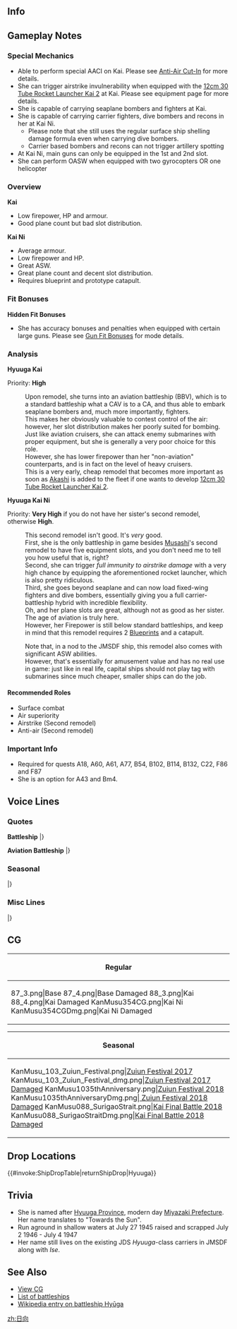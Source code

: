==Info==
{{KanmusuInfo|ID=004}}
{{KanmusuInfo|ID=103}}
{{KanmusuInfo|ID=354}}

==Gameplay Notes==
===Special Mechanics===
* Able to perform special AACI on Kai. Please see [[Anti-Air Cut-In]] for more details.
* She can trigger airstrike invulnerability when equipped with the [[12cm 30 Tube Rocket Launcher Kai 2]] at Kai. Please see equipment page for more details.
* She is capable of carrying seaplane bombers and fighters at Kai.
* She is capable of carrying carrier fighters, dive bombers and recons in her at Kai Ni.
**Please note that she still uses the regular surface ship shelling damage formula even when carrying dive bombers.
**Carrier based bombers and recons can not trigger artillery spotting
* At Kai Ni, main guns can only be equipped in the 1st and 2nd slot.
* She can perform OASW when equipped with two gyrocopters OR one helicopter

===Overview===
'''Kai'''
* Low firepower, HP and armour.
* Good plane count but bad slot distribution.

'''Kai Ni'''
* Average armour.
* Low firepower and HP.
* Great ASW.
* Great plane count and decent slot distribution. 
* Requires blueprint and prototype catapult.

===Fit Bonuses===
{{:{{BASEPAGENAME}}/Equipment Bonuses}}
{{clear}}

'''Hidden Fit Bonuses'''
* She has accuracy bonuses and penalties when equipped with certain large guns. Please see [[Gun Fit Bonuses]] for mode details.

===Analysis===
'''Hyuuga Kai'''

Priority: '''High'''

:Upon remodel, she turns into an aviation battleship (BBV), which is to a standard battleship what a CAV is to a CA, and thus able to embark seaplane bombers and, much more importantly, fighters.
:This makes her obviously valuable to contest control of the air: however, her slot distribution makes her poorly suited for bombing.
:Just like aviation cruisers, she can attack enemy submarines with proper equipment, but she is generally a very poor choice for this role. 
:However, she has lower firepower than her "non-aviation" counterparts, and is in fact on the level of heavy cruisers.
:This is a very early, cheap remodel that becomes more important as soon as [[Akashi]] is added to the fleet if one wants to develop [[12cm 30 Tube Rocket Launcher Kai 2]]. 


'''Hyuuga Kai Ni'''

Priority: '''Very High''' if you do not have her sister's second remodel, otherwise '''High'''.

:This second remodel isn't good. It's ''very'' good.
:First, she is the only battleship in game besides [[Musashi]]'s second remodel to have five equipment slots, and you don't need me to tell you how useful that is, right?
:Second, she can trigger ''full immunity to airstrike damage'' with a very high chance by equipping the aforementioned rocket launcher, which is also pretty ridiculous.
:Third, she goes beyond seaplane and can now load fixed-wing fighters and dive bombers, essentially giving you a full carrier-battleship hybrid with incredible flexibility.
:Oh, and her plane slots are great, although not as good as her sister.
:The age of aviation is truly here.
:However, her Firepower is still below standard battleships, and keep in mind that this remodel requires 2 [[Blueprint]]s and a catapult.

:Note that, in a nod to the JMSDF ship, this remodel also comes with significant ASW abilities.
:However, that's essentially for amusement value and has no real use in game: just like in real life, capital ships should not play tag with submarines since much cheaper, smaller ships can do the job.


====Recommended Roles====
* Surface combat
* Air superiority
* Airstrike (Second remodel)
* Anti-air (Second remodel)

===Important Info===
* Required for quests A18, A60, A61, A77, B54, B102, B114, B132, C22, F86 and F87 
* She is an option for A43 and Bm4.

==Voice Lines==
===Quotes===
'''Battleship'''
{{ShipquoteHeader}}
{{ShipquoteKai
|scenario = Introduction
|origin = あなたが提督？ふうん。いいけど。伊勢型戦艦2番艦、日向よ。一応覚えておいて。
|translation = You're the Admiral? Humph. That's fine. I'm the 2nd ship of the Ise-class battleships, Hyuuga. You better remember that.
|audio = Hyuuga-Introduction.ogg
}}
{{ShipquoteKai
|scenario = Library
|origin = 伊勢型戦艦2番艦、日向。
ああ、そうだ、あの伊勢と一緒に航空戦艦になったんだ。もともとは、私の砲塔の事故もあるんだけどな。
呉で朽ち果てるまで、戦うつもりだ。
|translation = 2nd of the Ise-class battleships, Hyuuga.
Ah yes, I became an aviation battleship together with Ise. That was because there was an incident involving my turret.<ref>In a maneuver on 5/5/1942, the 5th turret of Hyuuga exploded and required repairs. And at almost the same time (6/5~6/1942), the Imperial Japanese Navy was defeated in the Battle of Midway and lost 4 regular aircraft carriers. Under this situation, a flight deck was put on Hyuuga instead of being repaired to her original state in order to compensate for the loss of aviation force.</ref>
I intend to keep fighting at Kure until I'm reduced to dust.<ref>After she was damaged during the [https://en.wikipedia.org/wiki/Bombing_of_Kure_(July_1945) Bombing of Kure], her crew ran her aground and she was used as a gun platform until the end of the war.</ref>
|audio = Hyuuga-Library.ogg
}}
{{ShipquoteKai
|scenario = Secretary 1
|origin = あ…君…まだ居たんだ。
|translation = Ah... so... you're still here.
|audio = Hyuuga-Sec1.mp3
}}
{{ShipquoteKai
|scenario = Secretary 2
|origin = 君は何のためにここにいる？
|translation = So what are you here for?
|audio = Hyuuga-Secretary_1.ogg
}}
{{ShipquoteKai
|scenario = Secretary 3
|origin = 私たちは何のために戦っているのだろうね。
|translation = I wonder what we're fighting for.
|audio = Hyuuga-Secretary_3.ogg
}}
{{ShipquoteKai
|scenario = Wedding
|origin = 提督なんだその顔は……表面温度も上昇している。病気か？一緒に寝てやろうか？
|translation = What's with that look, Admiral... Your temperature is rising. Are you sick? Shall we go rest together?
|audio = Hyuuga-Wedding.ogg
}}
{{ShipquoteKai
|scenario = Player's Score
|origin = 連絡だよ。読むか読まないか好きにするといい。
|translation = It's a message. It doesn't matter if you read it or not.
|audio = Hyuuga-Looking_At_Scores.ogg
}}
{{ShipquoteKai
|scenario = Joining the Fleet
|origin = 戦艦日向、出る！
|translation = Battleship Hyuuga, moving out!
|audio = Hyuuga-Joining_A_Sortie.ogg
}}
{{ShipquoteKai
|scenario = Equipment 1
|origin = この強化、どう戦力に影響するか…。<ref>Shared with Supply.</ref>
|translation = I wonder how this reinforcement will affect my combat potential...
|audio = Hyuuga-Equipment_1.ogg
}}
{{ShipquoteKai
|scenario = Equipment 2
|origin = ん…悪くはない…良くもないがな。
|translation = Hmmm... this is not bad... But it isn't that good either.
|audio = Hyuuga-Equipment_3.ogg
}}
{{ShipquoteKai
|scenario = Equipment 3
|origin = まぁ、悪くない。<ref>Shared with Secretary Married.</ref>
|translation = Well, this is not bad.
|audio = Hyuuga-Equipment_2.ogg
}}
{{ShipquoteKai
|scenario = Docking (Minor)
|origin = 休める時に休む主義でね。
|translation = I like to rest when I can.
|audio = Hyuuga-Docking_Minor.ogg
}}
{{ShipquoteKai
|scenario = Docking (Major)
|origin = この強化、どう戦力に影響するか…。
|translation = Well, I'll just leave the front lines to Ise.
|audio = Hyuuga-Docking_Major.ogg
}}
{{ShipquoteKai
|scenario = Construction
|origin = 我が艦隊に新入りだ。…酔狂な船だな。
|translation = It's a new recruit for our fleet... What an eccentric ship.
|audio = Hyuuga-Construction.ogg
}}
{{ShipquoteKai
|scenario = Return from Sortie
|origin = 艦隊が帰ってきたぞ。賑やかになるな…
|translation = The fleet is back. Things will get busy...
|audio = Hyuuga-Returning_From_Sortie.ogg
}}
{{ShipquoteKai
|scenario = Starting a Sortie
|origin = 伊勢の奴…張り切り過ぎだ 。
|translation = That Ise... is getting too excited.
|audio = Hyuuga-Starting_A_Sortie.ogg
}}
{{ShipquoteKai
|scenario = Starting a Battle
|origin = 撃つぞ、それっ！
|translation = I'm firing, now!
|audio = Hyuuga-Battle_Start.ogg
}}
{{ShipquoteKai
|scenario = Attack
|origin = ん…至近弾…次は当てる！
|translation = Hmmm... A near miss... The next one will hit!
|audio = Hyuuga-Attack.ogg
}}
{{ShipquoteKai
|scenario = Daytime Spotting/ Night Battle Attack
|origin = 敵艦隊は、何の為に攻めてくるのだ…？
|translation = What does the enemy fleet hope to accomplish by attacking us...?
|audio = Hyuuga-Night_Attack.ogg
}}
{{ShipquoteKai
|scenario = Night Battle
|origin = ま、ここで仕留めておくか…
|translation = Well, we might as well take them down here...
|audio = Hyuuga-Night_Battle.ogg
}}
{{ShipquoteKai
|scenario = MVP
|origin =私の攻撃が効果的だったのか…なるほど。悪い気持ちではない、が意味もないな。
|translation = My attack was effective huh... I see. This isn't a bad feeling, not that it means much.
|audio = Hyuuga-MVP.ogg
}}
{{ShipquoteKai
|scenario = Minor Damage 1
|origin = ちっ！
|translation = Tch...!
|audio = Hyuuga-Minor_Damage_1.ogg
}}
{{ShipquoteKai
|scenario = Minor Damage 2
|origin = おいおい、なんで五番砲塔なんだ？
|translation = Oi, oi, why the fifth turret?<ref>Her fifth turret exploded in May 1942 while conducting gunnery practice.</ref>
|audio = Hyuuga-Minor_Damage_2.ogg
}}
{{ShipquoteKai
|scenario = Major Damage
|origin = まあ…涼しいと言えないこともない…が…
|translation = Well... I can't say that it isn't breezy... but...
|audio = Hyuuga-Major_Damage.ogg
}}
{{ShipquoteKai
|scenario = Sunk
|origin = あの世とやらを見てみるか…伊勢、しばしの別れだ…
|translation = Might as see what's in the next world... This is farewell, Ise...
|audio = Hyuuga-Sunk.ogg
}}
|}<references/>

{{clear}}

'''Aviation Battleship'''
{{ShipquoteHeader}}
<!---{{ShipquoteKai
|scenario = Introduction
|origin = 伊勢型航空戦艦、日向。推して参る。
|translation = Ise-class Aviation Battleship, Hyuuga. Ready and reporting for duty.
|audio = HyuugaKai-Introduction.ogg
}}--->
{{ShipquoteKai
|scenario = Introduction
|origin = 伊勢型航空戦艦、日向。改装後の航空戦艦の力、存分にお見せする。行くぞ。
|translation = I'm the Ise-class aviation battleship, Hyuuga. I'll show you what an aviation battleship can really do after being remodelled. Let's go.
|audio = HyuugaKai-Intro.mp3
}}
{{ShipquoteKai
|scenario = Introduction
|kai2 = yes
|origin = 改装航空戦艦、日向だ。うん、更に航空艤装を強化した。何？心配するな。瑞雲の運用も可能だ。いけるな。
|translation = I'm the remodelled aviation battleship, Hyuuga. Yes, I've strengthened my aviation equipment even more. What's that? Don't you worry. I can still use Zuiuns. Let's go.
|audio = HyuugaKai2-Intro.mp3
}}
{{ShipquoteKai
|scenario = Library
|origin = 航空運用能力を付与された航空戦艦、日向だ。
レイテでも奮戦したぞ。戦略物資輸送作戦「北号作戦」も思い出深いな。
ああ、そうだ、海自のDDH「ひゅうが」に名は受け継がれている。
|translation = I'm an aviation battleship that gained the ability to operate aircraft, Hyuuga.
I too fought bravely in the Battle of Leyte Gulf. The most memorable for me was the operation to transport strategic supplies, "Operation Kita".<ref>[https://en.wikipedia.org/wiki/Operation_Kita Operation Kita] was a success with the IJN task force successfully delivering their cargo of gasoline, rubber, tin and other materials vital to the war effort.</ref>
Ah, that's right, my name has been inherited by the JMSDF's "Hyuuga".<ref>Referring to the [https://en.wikipedia.org/wiki/JDS_Hy%C5%ABga JDS Hyuuga].</ref>
|audio = HyuugaKai-Library.ogg
}}
{{ShipquoteKai
|scenario = Secretary 1
|origin = あぁ、この改装後の航空甲板か？この航空甲板にはな…えぇ、説明いらないか？
|translation = Ah, this remodelled flight deck? You know this flight deck... Eh, you didn't need to know more?
|audio = HyuugaKai-Sec1.mp3
}}
{{ShipquoteKai
|scenario = Secretary 1
|kai2 = yes
|origin = 案じることはない、この航空戦隊、この日向がいる。
|translation = You don't need to worry, because I'm a part of this carrier group.
|audio = HyuugaKai2-Sec1.mp3
}}
{{ShipquoteKai
|scenario = Secretary 2
|origin = 単なる戦艦の時代は終わったな。
|translation = The age of simple battle ships is over now.
|audio = HyuugaKai-Secretary_2.ogg
}}
{{ShipquoteKai
|scenario = Secretary 3
|origin = 第一護衛隊群って…なんだ…
|translation = What's the "1st Escort Flotilla"?<ref>In reference to the JMSDF fleet group, to which the JDS Hyūga (her modern reincarnation) belongs.</ref>
|audio = HyuugaKai-Secretary_3.ogg
}}
{{ShipquoteKai
|scenario = Secretary 3
|kai2 = yes
|origin = そうだな、対空、そして対潜警戒も必要だろう。んー。
|translation = That's right, it's important to be on anti-air and anti-submarine alert. Hmm.
|audio = HyuugaKai2-Sec3.mp3
}}
{{ShipquoteKai
|scenario = Secretary Idle
|origin = あぁ、何だ、別に退屈していない。瑞雲の整備もあるしな。そう、瑞雲が。
|translation = Ah, I'm not really bored. I have Zuiun maintenance to do. Yes, on the Zuiuns.
|audio = HyuugaKai-Idle.mp3
}}
{{ShipquoteKai
|scenario = Secretary Idle
|kai2 = yes
|origin = 提督もそうか？やっと航空戦艦の有用性に開眼したか？いや、とってもいいことだ。うん、いろいろと話し合う必要があるな。
|translation = You think so too, Admiral? You've finally realised how useful aviation battleships can be? Oh, that is great news. Yes, we have a lot we need to talk about.
|audio = HyuugaKai2-Idle.mp3
}}
{{ShipquoteKai
|scenario = Secretary (Married)
|origin = 提督、少し疲れているではないか？人間も艦艇も同じだ。疲れたら、にゅうきゅが必要だぞ。熱い風呂でを入ったらいい。
|translation = Admiral, aren't you tired? Humans and ships are the same. It's best if you take a rest when you're tired. Taking a hot bath would be a good idea.
|audio = HyuugaKai-SecMarried.mp3
}}
{{ShipquoteKai
|scenario = Wedding
|origin = 航空戦艦、いい響きだろ？わかるか、そうか…よし飲もう！今日は朝まで帰さんぞ。
|translation = "Aviation Battleship", has a nice ring to it right? So you do get it... Alright, let's drink! We're not heading back till morning.
|audio = HyuugaKai-Wedding.ogg
}}
{{ShipquoteKai
|scenario = Player's Score
|origin = 君に連絡だよ。…いや、私ではない。
|translation = It's a message for you... No, it's not from me.
|audio = HyuugaKai-Looking_At_Scores.ogg
}}
{{ShipquoteKai
|scenario = Joining the Fleet
|origin = 四航戦、出撃するぞ！
|translation = CarDiv4, sortieing!
|audio = HyuugaKai-Joining_A_Sortie.ogg
}}
{{ShipquoteKai
|scenario = Equipment 1
|origin = まさかの航空戦艦の時代か？<ref>Shared with Supply.</ref>
|translation = Could this really be the age of the aviation battleship?
|audio = HyuugaKai-Equipment_1.ogg
}}
{{ShipquoteKai
|scenario = Equipment 1
|kai2 = yes
|origin = うん、なるほどな。
|translation = Yes, I see.
|audio = HyuugaKai2-Equip1.mp3
}}
{{ShipquoteKai
|scenario = Equipment 2
|origin = やっと時代が、私に追いついたのか…
|translation = The times have finally caught up to me...
|audio = HyuugaKai-Equipment_2.ogg
}}
{{ShipquoteKai
|scenario = Equipment 2
|kai2 = yes
|origin = そうなるか？まあ、そうなるな。
|translation = Is that so? Well, I guess so.
|audio = HyuugaKai2-Equip2.mp3
}}
{{ShipquoteKai
|scenario = Equipment 3
|origin = …まあ、そうなるな。<ref>Shared with Secretary Married.</ref>
|translation = ...Well, I guess so.
|audio = HyuugaKai-Equipment_3.ogg
}}
{{ShipquoteKai
|scenario = Supply
|origin = 補給か？…まあ、そうなるな。
|translation = A resupply? ...Well, I guess I need one.
|audio = HyuugaKai-Supply.mp3
}}
{{ShipquoteKai
|scenario = Docking (Minor)
|origin = 修理しても、SH60Kは積めないぞ。
|translation = I won't be able to carry SH60s even if I'm repaired.<ref>"ロクマル" means "60". It refers to the [https://en.wikipedia.org/wiki/Mitsubishi_H-60 SH-60J/K] carried by the JDS Hyuuga.</ref>
|audio = HyuugaKai-Docking_Minor.ogg
}}
{{ShipquoteKai
|scenario = Docking (Major)
|origin = VLS？いや、そんな武装は知らんぞ。
|translation = VLS? No, I don't know what sort of equipment that is.<ref>[https://en.wikipedia.org/wiki/Vertical_launching_system Vertical Launching Systems] are a platform for launching missiles from ships. The JDS Hyuuga is equipped with them.</ref>
|audio = HyuugaKai-Docking_Major.ogg
}}
{{ShipquoteKai
|scenario = Construction
|origin = 我が艦隊に新顔だ。迎えに行こう。
|translation = There's a newcomer to our fleet. Let's go meet her.
|audio = HyuugaKai-Construction.ogg
}}
{{ShipquoteKai
|scenario = Return from Sortie
|origin = 艦隊が帰ってきた。全艦健在だといいな。
|translation = The fleet's returned. It'd be good if they are all in good shape.
|audio = HyuugaKai-Returning_From_Sortie.ogg
}}
{{ShipquoteKai
|scenario = Starting a Sortie
|origin = 航空戦艦日向、推参！
|translation = Aviation battleship Hyuuga, here!
|audio = HyuugaKai-Starting_A_Sortie.ogg
}}
{{ShipquoteKai
|scenario = Starting a Battle
|origin = 航空戦艦の真の力、思い知れ！
|translation = Get to know the true power of the aviation battleships!
|audio = HyuugaKai-Battle_Start.ogg
}}
{{ShipquoteKai
|scenario = Starting a Battle
|kai2 = yes
|origin = 日向航空隊、発艦始め。
|translation = Hyuuga Air Wing, begin takeoff.
|audio = HyuugaKai2-BattleStart.mp3
}}
{{ShipquoteKai
|scenario = Attack
|origin = そうだ、艦載機を放って突撃。これだ…
|translation = That's right, I'll send the planes in to attack. This is it...
|audio = HyuugaKai-Attack.ogg
}}
{{ShipquoteKai
|scenario = Air Battle/ Daytime Spotting/ Night Battle Attack
|origin = まあ…後部甲板は楯ではないのだが…
|translation = Well, it's not like the rear deck is a shield...
|audio = HyuugaKai-Air_Battle.ogg
}}
{{ShipquoteKai
|scenario = Air Battle/ Daytime Spotting/ Night Battle Attack
|kai2 = yes
|origin = お返しだ。行くぞ。
|translation = I’ll pay you back for that. Here I come.
|audio = Hyuuga_Kantai_Kessen_2018_Atk.mp3
}}
{{ShipquoteKai
|scenario = Night Battle
|origin = 面倒だな。ここで殲滅させてもらう！
|translation = You're so much trouble. We'll wipe you out here!
|audio = HyuugaKai-Night_Battle.ogg
}}
{{ShipquoteKai
|scenario = Night Battle
|kai2 = yes
|origin = 昼間の航空攻撃、そして水上打撃部隊としての突撃だ。この立体的な攻撃こそ。
|translation = It's time for the attack following the daytime airstrike and shelling. This is how we fight multi-dimensionally.
|audio = HyuugaKai2-NightBattle.mp3
}}
{{ShipquoteKai
|scenario = MVP
|origin = そうか…やはりこれからは航空火力艦の時代だな…。最上の奴も頑張っているか？
|translation = I see... It's definitely the age of the aviation warships huh... I wonder if Mogami is working hard too?
|audio = HyuugaKai-MVP.ogg
}}
{{ShipquoteKai
|scenario = Minor Damage 1
|origin = 当ててくるな…。
|translation = I'm getting hit...
|audio = HyuugaKai-Minor_Damage_1.ogg
}}
{{ShipquoteKai
|scenario = Minor Damage 1
|kai2 = yes
|origin = あぁ、やるな。だが戦闘航行に支障はない。
|translation = Ah, not bad. But this doesn't affect my combat maneouverability.
|audio = Hyuuga_Kantai_Kessen_2018_MinorDmg1.mp3
}}
{{ShipquoteKai
|scenario = Minor Damage 2
|origin = っ！やるじゃないか…
|translation = Wha! Not bad...
|audio = HyuugaKai-Minor_Damage_2.ogg
}}
{{ShipquoteKai
|scenario = Minor Damage 2
|kai2 = yes
|origin = 回避！面舵！面舵だ！
|translation = Evasive maneouvers! Starboard! Hard to starboard!
|audio = HyuugaKai2-MinorDmg2.mp3
}}
{{ShipquoteKai
|scenario = Major Damage
|origin = あぁ…この格好は、伊勢には見せたくないな…
|translation = Ah... I don't want to let Ise see me like this...
|audio = HyuugaKai-Major_Damage.ogg
}}
{{ShipquoteKai
|scenario = Major Damage
|kai2 = yes
|origin = うぅ、航空艤装こそやられたが、戦艦としてが健在だ。まだまだやれるぞ！
|translation = Urgh, even if my aviation equipment is damaged, my battleship equipment still works. I can still keep going!
|audio = HyuugaKai2-MajorDmg.mp3
}}
{{ShipquoteKai
|scenario = Sunk
|origin = 大破着底するのは…呉軍港内と決めていたんだがな…まぁいい…
|translation = Being sent to the bottom heavily damaged... is something that was decided during the Bombing of Kure... Oh well...<ref>She was run aground and settled at the bottom of Niro Bay in Kure.</ref>
|audio = HyuugaKai-Sunk.ogg
}}
|}<references/>

{{clear}}

===Seasonal===
{{SeasonalHeaderOld}}
{{SeasonalQuote
|scenario = [[Seasonal/Christmas_2013|Christmas 2013]]
|origin =ん…これがクリスマス、なのか。ふむ…赤と緑、そして白か。悪くないな。
|translation =	Hmmm… So this is Christmas. Yep… Red and green and white. It’s not bad.
|audio = Hyuuga_Christmas_2015_Sec1.ogg
|notes =
}}
{{SeasonalQuote
|scenario = [[Seasonal/End_of_Year_2014|End of Year 2014]]
|origin =うん、そろそろ大掃除をしないとな。格納庫の瑞雲も…よく磨いてやらんとな。
|translation = Yep, we need to start spring cleaning soon. I’ll need to… polish the Zuiuns in my hangar too.
|audio = Hyuuga_Year_End_2014_Sec1.ogg
|notes = 
}}
{{SeasonalQuote
|scenario = [[Seasonal/New_Year_2015|New Year 2015]]
|origin = 謹賀新年、あけましておめでとう！伊勢、そして提督、今年もよろしく頼む。
|translation = I wish you a very Happy New Year! Ise, and Admiral, I’ll be counting on you this year too.
|audio = Hyuuga_New_Years_Day_2016.ogg
|notes = 
}}
{{SeasonalQuote
|scenario = [[Seasonal/Valentine%27s_Day_2015|Valentine’s Day 2015]]
|origin = そうか、ヴァレンタインというやつだな。仕方無い、特別な瑞雲をやろう。ほら。
|translation = I see, Valentine’s is here. Can’t be helped then, I’ll give you this special Zuiun. Here.
|audio = Hyuuga_Valentine_Sec1.ogg
|notes = 
}}
{{SeasonalQuote
|scenario = [[Seasonal/Second_Anniversary|2nd Anniversary]]
|origin = そうか…今日はおめでたい日なのだな。みんな嬉しそうだ。まあ…悪くないな。
|translation = I see… Today is a wonderful day. Everyone looks so happy. Well… it’s not bad.
|audio = 004_Hyuuga_2ndAnniv.mp3
|notes = 
}}
{{SeasonalQuote
|scenario = [[Seasonal/Early_Summer_Season_Update|Early Summer 2015]]
|origin = この季節は嫌いではないな……。伊勢……伊勢？なんだ、寝てるのか？
|translation = I don’t dislike this season… Ise… Ise? Oh she’s asleep?
|audio = Hyuuga_Early_Summer_HQ.ogg
|notes =
}}
{{SeasonalQuote
|scenario = [[Seasonal/New_Year_2016|New Year 2016]]
|origin = 謹賀新年、あけましておめでとう！伊勢、そして提督、今年もよろしく頼む。
|translation = Happy New Year! Ise, and Admiral, I’m counting on you again this year.
|audio = Hyuuga_New_Years_Day_2016.ogg
|notes = 
}}
{{SeasonalQuote
|scenario = [[Seasonal/Rainy_Season_2016|Rainy Season 2016]]
|origin = この季節はよく雨が降るな…。瑞雲に、支障が出るのは、あまり好ましくないが…。
|translation = It rains a lot during this time of year… I don’t really like it since Zuiuns don’t work well…
|audio = Hyuuga_Rainy_Season_Sec1_2015.ogg
|notes = 
}}
{{SeasonalQuote
|scenario = [[Seasonal/White_Day_2018|White Day 2018]]
|origin = ほぉ、義理堅いな。お返しか？もらっておこう。
|translation = Hmm, aren’t you dutiful. Snacks? I accept.
|audio = Hyuuga_White_Day_2018_Sec2.mp3
|notes = Secretary 2
}}
{{SeasonalQuote
|scenario = [[Seasonal/Coming_of_Spring_2018|Coming of Spring 2018]]
|origin = そうか、またこの祭か。仕方ないだろう。うん、まぁ、自然っとそうなるな。
|translation = I see, we’re having this festival again. I have to do this then. Yes, well, it just feels like I have to.
|audio = Hyuuga_Spring_2018_Sec1.mp3
|notes = Secretary 1. Zuiun Festival line
}}
{{SeasonalQuote
|scenario = [[Seasonal/Coming_of_Spring_2018|Coming of Spring 2018]]
|origin = しかし、今度は水の上に浮かべた雰囲気で。ほぉ、しかも、首都に近いエリアに展開するのか。よし！
|translation = But it looks like it’s going to be floated on water this time. I see, and it’ll be in a place that’s close to the capital too. Alright!
|audio = Hyuuga_Spring_2018_Sec2.mp3
|notes = Secretary 2. Zuiun Festival line
}}
{{SeasonalQuote
|scenario = [[Seasonal/Fifth_Anniversary|5th Anniversary]]
|origin = 五周年か。悪くはないな。伊勢、提督、おめでとう。
|translation = The 5th Anniversary. Not bad. Ise, Admiral; congratulations.
|audio = Hyuuga_5th_Anniversary_Sec1.mp3
|notes = 
}}
{{SeasonalQuote
|scenario = [[Seasonal/Summer_2018|Summer 2018]]
|origin = 暑いな。あの呉の夏を思い出すな。まあ、いい。
|translation = It's hot. This brings back memories of that summer in Kure. Well, that's fine.
|audio = Hyuuga_Summer_2018_Sec1.mp3
|notes = 
}}
{{SeasonalQuote
|scenario = [[Seasonal/Late_Autumn_2018|Late Autumn 2018]]
|origin = ほぉー、この祭り悪くはない。伊勢、たまには楽しいもう。
|translation = Oooh, this festival isn't bad. Let's have fun once in a while, Ise.
|audio = Hyuuga_Late_Autumn_2018_Sec1.mp3
|notes = 
}}
{{SeasonalQuote
|scenario = [[Seasonal/Sixth_Anniversary|6th Anniversary]]
|origin = 我が航空戦艦戦隊も六周年か。まあ、そうなるな。
|translation =	So it's my Aviation Battleship Squadron's 6th Anniversary too. Well, that's how it goes.
|audio = Hyuuga_6th_Anniversary_Sec3.mp3
|notes = Secretary 3
}}
{{SeasonalQuote
|scenario = [[Seasonal/Seventh_Anniversary|7th Anniversary 2020]]
|origin = ついに我が瑞雲隊も七周年か？あぁ、まあ、そうなるな。
|translation = So it's finally our Zuiun Squadron's 7th Anniversary? Ah, well, that's how it goes.
|audio = Hyuuga_7th_Anniversary_Secretary_1.mp3
|notes = 
}}
{{SeasonalQuote
|scenario = [[Seasonal/Christmas_2020|Christmas 2020]]
|origin = 伊勢、極寒の寒冷地では、全通甲板型の航空機運用艦の出撃は困難だ。対策は必要だな。
|translation = Ise, aviation ships that use flight decks can't sortie to the frigid north. Countermeasures are necessary.<ref>Referring to how E2 and E3 of the [[Fall 2020 Event]] banned ships with flight decks from sortieing unless they equipped [[Arctic Gear & Deck Personnel]].</ref>
|audio = Hyuuga Kai Ni_Christmas_2020_Secretary_2.mp3
|notes = Kai Ni Secretary 2
}}
{{SeasonalQuote
|scenario = [[Seasonal/Eighth_Anniversary|8th Anniversary]]
|origin = ついに八周年。うわぁ、瑞雲の祝賀編隊か？まあ、そうなるな。
|translation =	It's the 8th Anniversary. Oooh, the Zuiuns are formation flying in celebration? Well, that's to be expected.
|audio = Hyuuga_8th Anniversary_Secretary_1.mp3
|notes = 
}}
|}<references/>

{{clear}}

===Misc Lines===
{{SeasonalHeaderOld}}
{{SeasonalQuote
|scenario = [[Seasonal/Final_Battle|Final Battle 2018]]
|origin = 伊勢、次の戦いは厳しいことになりそうだ。
|translation = The next battle looks like it will be tough, Ise.
|audio = Hyuuga_Kantai_Kessen_2018_Sec1.mp3
|notes = Secretary 1
}}
{{SeasonalQuote
|scenario = [[Seasonal/Final_Battle|Final Battle 2018]]
|origin = 航空戦艦日向、防空戦闘の抜かりは...ない！
|translation = Aviation Battleship Hyuuga… I won’t mess up getting air superiority!
|audio = Hyuuga_Kantai_Kessen_2018_Sec2.mp3
|notes = Secretary 2
}}
{{SeasonalQuote
|scenario = [[Seasonal/Final_Battle|Final Battle 2018]]
|origin = お返しだ。行くぞ。
|translation = I’ll pay you back for that. Here I come.
|audio = Hyuuga_Kantai_Kessen_2018_Atk.mp3
|notes = Attack
}}
{{SeasonalQuote
|scenario = [[Seasonal/Final_Battle|Final Battle 2018]]
|origin = あぁ、やるな。だが戦闘航行に支障はない。
|translation = Ah, not bad. But I can still do combat maneouvers.
|audio = Hyuuga_Kantai_Kessen_2018_MinorDmg1.mp3
|notes = Minor Damage 1
}}
{{SeasonalQuote
|scenario = [[Seasonal/Final_Battle|Homecoming 2018]]
|origin = 伊勢、まあ、お互い無事に帰れて何よりだ。
|translation = Well, the most important thing is that we got back safely, Ise.
|audio = Hyuuga_Homecoming_2018_Sec1.mp3
|notes = 
}}
{{SeasonalQuote
|scenario = [[KanColle_Sasebo_Naval_Base_Tour|Sasebo Base Tour 2018]]
|origin = 伊勢は佐世保、私は舞鶴か…ん、なんのことだ？あぁ、確かに落ち着くな。あるしゅ最前線でもあるか。
|translation = Ise is from Sasebo and I’m from Maizuru… Hmm, what was that? Ah, it certainly is comforting. The final front line was also here.
|audio = Hyuuga_Sasebo_Homecoming_2018_Sec3.mp3
|notes = Secretary 3
}}
|}<references/>

{{clear}}

==CG==
{| class="mw-collapsible mw-collapsed wikitable" style="width: 100%;"
!Regular
|-
|<gallery>
87_3.png|Base
87_4.png|Base Damaged
88_3.png|Kai
88_4.png|Kai Damaged
KanMusu354CG.png|Kai Ni
KanMusu354CGDmg.png|Kai Ni Damaged
</gallery>
|}

{| class="mw-collapsible mw-collapsed wikitable" style="width: 100%;"
!Seasonal
|-
|<gallery>
KanMusu_103_Zuiun_Festival.png|[[Promotional_Collaboration_CG#June.2FJuly_2017_-_Zuiun_Festival|Zuiun Festival 2017]]
KanMusu_103_Zuiun_Festival_dmg.png|[[Promotional_Collaboration_CG#June.2FJuly_2017_-_Zuiun_Festival|Zuiun Festival 2017 Damaged]]
KanMusu1035thAnniversary.png|[[Seasonal/Fifth_Anniversary|Zuiun Festival 2018]]
KanMusu1035thAnniversaryDmg.png|[[Seasonal/Fifth_Anniversary| Zuiun Festival 2018 Damaged]]
KanMusu088_SurigaoStrait.png|[[Seasonal/Final_Battle|Kai Final Battle 2018]]
KanMusu088_SurigaoStraitDmg.png|[[Seasonal/Final_Battle|Kai Final Battle 2018 Damaged]]
</gallery>
|}

== Drop Locations ==
{{#invoke:ShipDropTable|returnShipDrop|Hyuuga}}

==Trivia==
*She is named after [https://en.wikipedia.org/wiki/Hy%C5%ABga_Province Hyuuga Province], modern day [https://en.wikipedia.org/wiki/Miyazaki_Prefecture Miyazaki Prefecture]. Her name translates to "Towards the Sun".
*Run aground in shallow waters at July 27 1945 raised and scrapped July 2 1946 - July 4 1947
*Her name still lives on the existing JDS ''Hyuuga''-class carriers in JMSDF along with ''Ise''.

==See Also==
*[[{{PAGENAME}}/Gallery|View {{PAGENAME}} CG]]
*[[EliteBB|List of battleships]]
*[[wikipedia:Japanese_battleship_Hyūga|Wikipedia entry on battleship Hyūga]]

{{shiplist}}
[[zh:日向]]